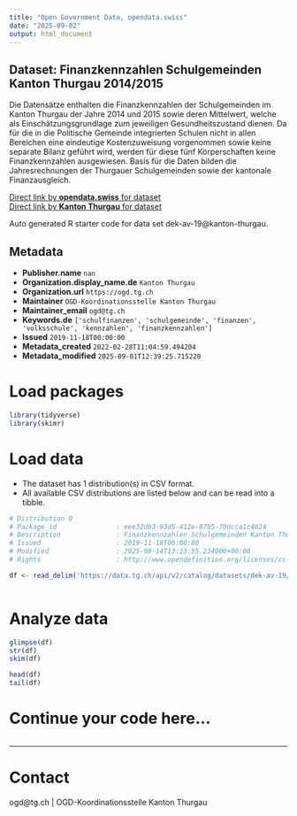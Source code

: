 ```yaml
---
title: "Open Government Data, opendata.swiss"
date: "2025-09-02"
output: html_document
---
```


## Dataset: Finanzkennzahlen Schulgemeinden Kanton Thurgau 2014/2015

Die Datensätze enthalten die Finanzkennzahlen der Schulgemeinden im Kanton Thurgau der Jahre 2014 und 2015 sowie deren Mittelwert, welche als Einschätzungsgrundlage zum jeweiligen Gesundheitszustand dienen. Da für die in die Politische Gemeinde integrierten Schulen nicht in allen Bereichen eine eindeutige Kostenzuweisung vorgenommen sowie keine separate Bilanz geführt wird, werden für diese fünf Körperschaften keine Finanzkennzahlen ausgewiesen. Basis für die Daten bilden die Jahresrechnungen der Thurgauer Schulgemeinden sowie der kantonale Finanzausgleich.

[Direct link by **opendata.swiss** for dataset](https://opendata.swiss/de/dataset/finanzkennzahlen-schulgemeinden-kanton-thurgau-2014-2015)<br>
[Direct link by **Kanton Thurgau** for dataset](https://data.tg.ch/explore/dataset/dek-av-19/)

Auto generated R starter code for data set dek-av-19@kanton-thurgau.

## Metadata

- **Publisher.name** `nan`
- **Organization.display_name.de** `Kanton Thurgau`
- **Organization.url** `https://ogd.tg.ch`
- **Maintainer** `OGD-Koordinationsstelle Kanton Thurgau`
- **Maintainer_email** `ogd@tg.ch`
- **Keywords.de** `['schulfinanzen', 'schulgemeinde', 'finanzen', 'volksschule', 'kennzahlen', 'finanzkennzahlen']`
- **Issued** `2019-11-18T00:00:00`
- **Metadata_created** `2022-02-28T11:04:59.494204`
- **Metadata_modified** `2025-09-01T12:39:25.715220`


# Load packages

```r

library(tidyverse)
library(skimr)

```

# Load data

-   The dataset has 1 distribution(s) in CSV format.
-   All available CSV distributions are listed below and can be read into a tibble.

```r

# Distribution 0
# Package_id               : eee32db3-93d5-412e-8795-70dcca1c4024
# Description              : Finanzkennzahlen Schulgemeinden Kanton Thurgau 2014/2015 (csv)
# Issued                   : 2019-11-18T00:00:00
# Modified                 : 2025-08-14T13:23:55.234000+00:00
# Rights                   : http://www.opendefinition.org/licenses/cc-by/

df <- read_delim('https://data.tg.ch/api/v2/catalog/datasets/dek-av-19/exports/csv?use_labels=true')



```

# Analyze data

```r

glimpse(df)
str(df)
skim(df)

head(df)
tail(df)

```

# Continue your code here...

```r

```

------------------------------------------------------------------------

# Contact

ogd@tg.ch | OGD-Koordinationsstelle Kanton Thurgau
